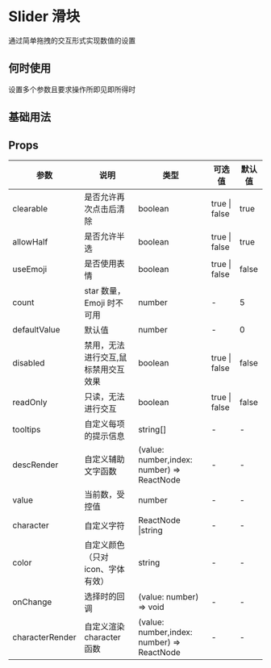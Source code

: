 
#  Slider 滑块

通过简单拖拽的交互形式实现数值的设置

## 何时使用

设置多个参数且要求操作所即见即所得时

## 基础用法


<DemoBase />



## Props

| 参数         | 说明                      | 类型                    | 可选值        | 默认值 |
| ------------ | ------------------------- | ----------------------- | ------------- | ------ |
| clearable    | 是否允许再次点击后清除    | boolean                 | true \| false | true   |
| allowHalf    | 是否允许半选              | boolean                 | true \| false | true   |
| useEmoji     | 是否使用表情              | boolean                 | true \| false | false  |
| count        | star 数量，Emoji 时不可用 | number                  | -             | 5      |
| defaultValue | 默认值                    | number                  | -             | 0      |
| disabled     | 禁用，无法进行交互,鼠标禁用交互效果       | boolean                 | true \| false | false  |
| readOnly     | 只读，无法进行交互        | boolean                 | true \| false | false  |
| tooltips     | 自定义每项的提示信息      | string[]                | -             | -      |
| descRender   | 自定义辅助文字函数     | (value: number,index: number) => ReactNode | -             | -      |
| value        | 当前数，受控值            | number                  | -             | -      |
| character    | 自定义字符            | ReactNode \|string                 | -             | -      |
| color        | 自定义颜色（只对icon、字体有效）        | string                 | -             | -      |
| onChange     | 选择时的回调              | (value: number) => void | -             | -      |
| characterRender| 自定义渲染 character 函数  | 	(value: number,index: number) => ReactNode | -             | -      |
